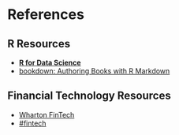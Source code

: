 
# References {#references}


## R Resources

+ [**R for Data Science**](http://r4ds.had.co.nz/)
+ [bookdown: Authoring Books with R Markdown](https://bookdown.org/yihui/bookdown/)


## Financial Technology Resources

+ [Wharton FinTech](https://medium.com/wharton-fintech)
+ [#fintech](https://twitter.com/hashtag/fintech?lang=en)

